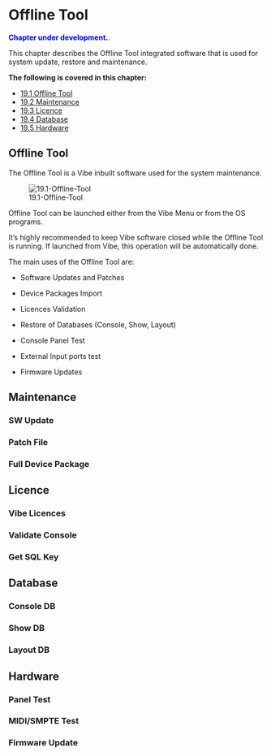 
# Offline Tool

<span style="color:blue">**Chapter under development.**</span>.

This chapter describes the Offline Tool integrated software that is used for system update, restore and maintenance.

**The following is covered in this chapter:**

-  [19.1 Offline Tool](#Offline-Tool-19.1)
-  [19.2 Maintenance](#Maintenance-19.2)
-  [19.3 Licence](#Licence-19.3)
-  [19.4 Database](#Database-19.4)
-  [19.5 Hardware](#Hardware-19.5)

## Offline Tool

The Offline Tool is a Vibe inbuilt software used for the system maintenance.

<p align=center> ![19.1-Offline-Tool](https://files.gitbook.com/v0/b/gitbook-x-prod.appspot.com/o/spaces%2Fco6zHjxX7ZVRiO0Ze921%2Fuploads%2FHoESYHwWRzS9I5V0co7M%2F19.1-Offline-Tool.webp?alt=media&token=831bc420-ee73-4b55-9863-162becdebf81) </p>

Offline Tool can be launched either from the Vibe Menu or from the OS programs.

It's highly recommended to keep Vibe software closed while the Offline Tool is running. 
If launched from Vibe, this operation will be automatically done.

The main uses of the Offline Tool are:

- Software Updates and Patches

- Device Packages Import

- Licences Validation

- Restore of Databases (Console, Show, Layout)

- Console Panel Test

- External Input ports test

- Firmware Updates


## Maintenance


### SW Update

### Patch File

### Full Device Package


## Licence


### Vibe Licences

### Validate Console

### Get SQL Key


## Database


### Console DB

### Show DB

### Layout DB


## Hardware


### Panel Test

### MIDI/SMPTE Test

### Firmware Update



